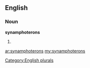 ==English==

===Noun===
'''synamphoterons'''

# {{plural of|[[synamphoteron]]}}

[[Category:English plurals]]

[[ar:synamphoterons]]
[[my:synamphoterons]]